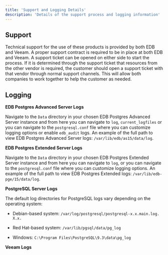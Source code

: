 ```yaml
---
title: 'Support and Logging Details'
description: 'Details of the support process and logging information'
---
```


## Support

Technical support for the use of these products is provided by both EDB and Veeam.  A proper support contract is required to be in place at both EDB and Veeam.  A support ticket can be opened on either side to start the process.  If it is determined through the support ticket that resources from the other vendor is required, the customer should open a support ticket with that vendor through normal support channels.  This will allow both companies to work together to help the customer as needed.

## Logging

**EDB Postgres Advanced Server Logs**

Navigate to the `Data` directory in your chosen EDB Postgres Advanced Server instance and from here you can navigate to `log`, `current_logfiles` or you can navigate to the `postgresql.conf` file where you can customize logging options or enable `edb_audit` logs.  An example of the full path to view EDB Postgres Advanced Server logs: `/var/lib/edb/as15/data/log`.

**EDB Postgres Extended Server Logs**

Navigate to the `Data` directory in your chosen EDB Postgres Extended Server instance and from here you can navigate to `log`, or you can navigate to the `postgresql.conf` file where you can customize logging options.  An example of the full path to view EDB Postgres Extended logs: `/var/lib/edb-pge/15/data/log`.

**PostgreSQL Server Logs**

The default log directories for PostgreSQL logs vary depending on the operating system:

- Debian-based system: `/var/log/postgresql/postgresql-x.x.main.log. X.x.`

- Red Hat-based system: `/var/lib/pgsql/data/pg_log`

- Windows: `C:\Program Files\PostgreSQL\9.3\data\pg_log`

**Veeam Logs**

